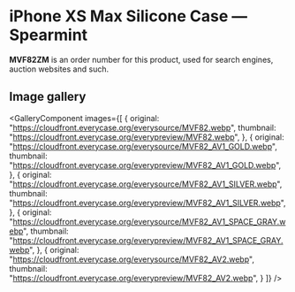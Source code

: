 
# iPhone XS Max Silicone Case — Spearmint

<Callout type='info' emoji='👉🏻'>**MVF82ZM** is an order number for this product, used for search engines, auction websites and such.</Callout>

## Image gallery

<GalleryComponent
    images={[
      {
        original: "https://cloudfront.everycase.org/everysource/MVF82.webp",
        thumbnail: "https://cloudfront.everycase.org/everypreview/MVF82.webp",
      },
      {
        original: "https://cloudfront.everycase.org/everysource/MVF82_AV1_GOLD.webp",
        thumbnail: "https://cloudfront.everycase.org/everypreview/MVF82_AV1_GOLD.webp",
      },
      {
        original: "https://cloudfront.everycase.org/everysource/MVF82_AV1_SILVER.webp",
        thumbnail: "https://cloudfront.everycase.org/everypreview/MVF82_AV1_SILVER.webp",
      },
      {
        original: "https://cloudfront.everycase.org/everysource/MVF82_AV1_SPACE_GRAY.webp",
        thumbnail: "https://cloudfront.everycase.org/everypreview/MVF82_AV1_SPACE_GRAY.webp",
      },
      {
        original: "https://cloudfront.everycase.org/everysource/MVF82_AV2.webp",
        thumbnail: "https://cloudfront.everycase.org/everypreview/MVF82_AV2.webp",
      }
    ]}
  />
